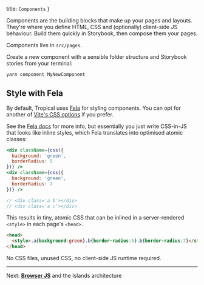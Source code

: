   title: `Components`
}

Components are the building blocks that make up your pages and layouts. They're where you define HTML, CSS and (optionally) client-side JS behaviour. Build them quickly in Storybook, then compose them your pages.

Components live in `src/pages`.

Create a new component with a sensible folder structure and Storybook stories from your terminal:

```bash
yarn component MyNewComponent
```

## Style with Fela

By default, Tropical uses [Fela](https://fela.js.org/) for styling components. You can opt for another of [Vite's CSS options](https://vitejs.dev/guide/features.html#css) if you prefer.

See the [Fela docs](https://fela.js.org/) for more info, but essentially you just write CSS-in-JS that looks like inline styles, which Fela translates into optimised atomic classes:

```jsx
<div className={css({
  background: 'green',
  borderRadius: 5
})} />
<div className={css({
  background: 'green',
  borderRadius: 7
})} />

// <div class='a b'></div>
// <div class='a c'></div>
```

This results in tiny, atomic CSS that can be inlined in a server-rendered `<style>` in each page's `<head>`.

```html
<head>
  <style>.a{background:green}.b{border-radius:5}.b{border-radius:7}</style>
</head>
```

No CSS files, unused CSS, no client-side JS runtime required.

---

Next: [**Browser JS**](/docs/browser-js) and the Islands architecture
